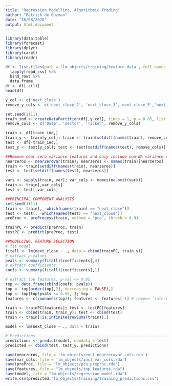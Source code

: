 ---
title: "Regression Modelling, Algorithmic Trading"
author: "Patrick de Guzman"
date: "16/08/2020"
output: html_document
---

```{r libraries, message = FALSE, warning = FALSE }
library(data.table)
library(forecast)
library(dplyr)
library(caret)
library(readr)
```

```{r training data, message = FALSE}
df <- list.files(path = 'lm_objects/training/feature_data', full.names = TRUE) %>% 
  lapply(read_csv) %>% 
  bind_rows %>%
  data.frame
df <- df[-c(1)]
head(df)
```

```{r training/test split}
y_col <- c('next_close')
remove_y_cols <- c('next_close_2', 'next_close_3','next_close_5','next_close_10')

set.seed(1111)
train_ind <- createDataPartition(df[,y_col], times = 1, p = 0.85, list = FALSE)
remove_cols <- c('Date', 'sector', 'Ticker', remove_y_cols)

train <- df[train_ind,]
train_y <- train[y_col]; train <- train[setdiff(names(train), remove_cols)]
test <- df[-train_ind,]
test_y <- test[y_col]; test <- test[setdiff(names(test), remove_cols)]
```

```{r preprocessing}
##Remove near zero variance features and only include non-NA variance cols
nearzeros <- nearZeroVar(train); nearzeros <- names(train)[nearzeros]
train <- train[setdiff(names(train), nearzeros)]
test <- test[setdiff(names(test), nearzeros)]

vars <- sapply(train, var); var_cols <- names(na.omit(vars))
train <- train[,var_cols]
test <- test[,var_cols]

##PRINCIPAL COMPONENT ANALYSIS
set.seed(1111)
train <- train[, -which(names(train) == "next_close")]
test <- test[, -which(names(test) == "next_close")]
preProc <- preProcess(train, method = "pca", thresh = 0.9)

trainPC <- predict(preProc, train)
testPC <- predict(preProc, test)
```

```{r modelling}
##MODELLING, FEATURE SELECTION
# fit model 
fitall <- lm(next_close ~ ., data = cbind(trainPC, train_y)) 
# extract p-values
pvals <- summary(fitall)$coefficients[,4] 
# extract coefficients 
coefs <- summary(fitall)$coefficients[,1] 

# extract top features, p-val <= 0.05
top <- data.frame(cbind(coefs, pvals)) 
top <- top[order(top[,2], decreasing = FALSE),]
top <- top[top$pvals <= 0.05, ]; top
features <- c(rownames(top)); features <- features[-1] # remove 'intercept', 1st feature

train <- trainPC[features]; test <- testPC[features]
train <- cbind(train, train_y); test <- cbind(test)
train <- train[!is.infinite(rowSums(train)),]

model <- lm(next_close ~ ., data = train)
```

```{r predictions}
# Predictions -------------------------------------------------------------
predictions <- predict(model, newdata = test)
predicted <- cbind(test, test_y, predictions)
```

```{r save}
save(nearzeros, file = 'lm_objects/excl_nearzerovar_cols.rda')
save(var_cols, file = 'lm_objects/incl_var_cols.rda')
save(preProc, file = "lm_objects/pca_preproc.rda")
save(features, file = "lm_objects/top_features.rda")
save(model, file = "lm_objects/regression_model.rda")
write.csv(predicted,'lm_objects/training/training_predictions.csv')
```